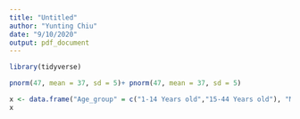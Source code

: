 ```yaml
---
title: "Untitled"
author: "Yunting Chiu"
date: "9/10/2020"
output: pdf_document
---
```

```r
library(tidyverse)
```

```r
pnorm(47, mean = 37, sd = 5)+ pnorm(47, mean = 37, sd = 5)
```

```r
x <- data.frame("Age_group" = c("1-14 Years old","15-44 Years old"), "Mean" = c(105,124), "SD" = c(4, 9), "Level" = c(115, 140))
x
```

